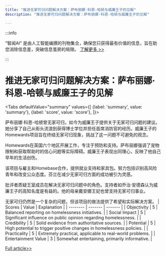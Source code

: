 ```yaml
---
title: "推进无家可归问题解决方案：萨布丽娜·科恩-哈顿与威廉王子的见解"
description: "推进无家可归问题解决方案：萨布丽娜·科恩-哈顿与威廉王子的见解"

---
```



:::info

“智闻AI“ 是由人工智能编撰的刊物集合，确保您只获得最有价值的信息，旨在助您消除信息差，突破信息茧房的局限。  [了解更多 >>](/)

:::

# 推进无家可归问题解决方案：萨布丽娜·科恩-哈顿与威廉王子的见解


<Tabs
	defaultValue="summary"
	values={[
	{label: 'summary', value: 'summary'},
	{label: 'score', value: 'score'},
]}>
<TabItem value="summary">


萨布丽娜·科恩-哈顿曾无家可归，如今为威廉王子提供关于无家可归问题的建议。她分享了自己从街头流浪到获得博士学位并担任首席消防官的经历。威廉王子的Homewards项目旨在终结无家可归现象，挑战了这一问题不可避免的观念。

Homewards在英国六个地区开展工作，专注于预防和支持。萨布丽娜强调了宠物限制和获取帮助时的信心问题等实际障碍。威廉王子表现出同理心，反映了他自己早年的生活创伤。

该项目与雇主和Homebase合作，提供就业支持和家具包。努力包括识别高风险青年和改变公众态度。芬兰在减少无家可归方面的成功被引为灵感。

批评者质疑王室成员在解决无家可归问题中的角色。支持者如乔治·安德森认为威廉王子的高知名度是有益的。他的母亲戴安娜王妃也曾支持无家可归事业。

无家可归仍然是一个复杂的问题，但该项目的做法提供了希望和实际解决方案。
</TabItem>
<TabItem value="score">
	| Scores     | Value   | Explanation |
	| -------- | ------- | ------- |
	| Objectivity  | 5    | Balanced reporting on homelessness initiatives.    |
	| Social Impact | 5     | Significant influence on public opinion regarding homelessness.    |
	| Credibility    | 5    | Solid evidence from authoritative sources.    |
	| Potential    | 5    | High potential to trigger positive changes in homelessness policies.    |
	| Practicality    | 5    | Extremely practical, applicable to real-world problems.    |
	| Entertainment Value    | 3    | Somewhat entertaining, primarily informative.    |
</TabItem>
</Tabs>

[Full article>>](https://www.bbc.com/news/articles/c1weg5en21wo)
